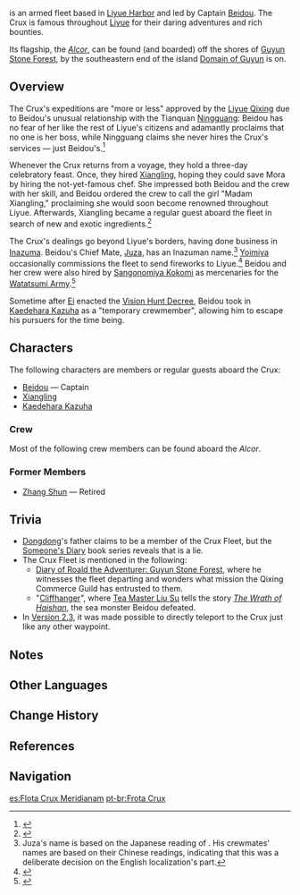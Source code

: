 {{Faction Infobox
|image        = Alcor.png
|caption      = ''[[Alcor]]'' &mdash; Flagship of the Crux
|leader       = [[Beidou]] (Captain)<br />[[Juza]] (Chief Mate/Acting Leader)
|ally         = [[Liyue Qixing]]<br />[[Watatsumi Army]]
}}
{{Lang|'''The Crux'''|zh=南十字|zh_rm=Nánshízì|zh_tl=The {{w|Crux|Southern Cross}}}} is an armed fleet based in [[Liyue Harbor]] and led by Captain [[Beidou]]. The Crux is famous throughout [[Liyue]] for their daring adventures and rich bounties.

Its flagship, the ''[[Alcor]]'', can be found (and boarded) off the shores of [[Guyun Stone Forest]], by the southeastern end of the island [[Domain of Guyun]] is on.

==Overview==
The Crux's expeditions are "more or less" approved by the [[Liyue Qixing]] due to Beidou's unusual relationship with the Tianquan [[Ningguang]]: Beidou has no fear of her like the rest of Liyue's citizens and adamantly proclaims that no one is her boss, while Ningguang claims she never hires the Crux's services &mdash; just Beidou's.<ref>{{Ref/CS|Beidou|3}}</ref>

Whenever the Crux returns from a voyage, they hold a three-day celebratory feast. Once, they hired [[Xiangling]], hoping they could save Mora by hiring the not-yet-famous chef. She impressed both Beidou and the crew with her skill, and Beidou ordered the crew to call the girl "Madam Xiangling," proclaiming she would soon become renowned throughout Liyue. Afterwards, Xiangling became a regular guest aboard the fleet in search of new and exotic ingredients.<ref>{{Ref/CS|Beidou|4}}</ref>

The Crux's dealings go beyond Liyue's borders, having done business in [[Inazuma]]. Beidou's Chief Mate, [[Juza]], has an Inazuman name.<ref group="Note">Juza's name is based on the Japanese reading of {{Lang|mini=1|ja=重佐|ja_rm=Juusa}}. His crewmates' names are based on their Chinese readings, indicating that this was a deliberate decision on the English localization's part.</ref> [[Yoimiya]] occasionally commissions the fleet to send fireworks to Liyue.<ref>{{Ref/VO|Kaedehara Kazuha|About Yoimiya}}</ref> Beidou and her crew were also hired by [[Sangonomiya Kokomi]] as mercenaries for the [[Watatsumi Army]].<ref>{{Ref/Quest|In the Name of the Resistance}}</ref>

Sometime after [[Ei]] enacted the [[Vision Hunt Decree]], Beidou took in [[Kaedehara Kazuha]] as a "temporary crewmember", allowing him to escape his pursuers for the time being.

==Characters==
The following characters are members or regular guests aboard the Crux:
* [[Beidou]] &mdash; Captain
* [[Xiangling]]
* [[Kaedehara Kazuha]]

===Crew===
Most of the following crew members can be found aboard the ''Alcor''.
{{column|2|
* [[Furong]] &mdash; Sailor
* [[Huixing]] &mdash; Navigator
* [[Juza]] &mdash; Chief Mate
* [[Little Yue]]
* [[Mora-Grubber]] &mdash; Bookkeeper
* [[Sea Drake]] &mdash; Sailor
* [[Suling]] &mdash; Ironworker
* [[Xu Liushi]] &mdash; Sailor
* [[Yinxing]] &mdash; Surgeon at Sea
* [[Muzhen]] &mdash; Chief Technical Officer
}}

===Former Members===
* [[Zhang Shun]] &mdash; Retired

==Trivia==
* [[Dongdong]]'s father claims to be a member of the Crux Fleet, but the [[Someone's Diary I: Yaoguang Shoal|Someone's Diary]] book series reveals that is a lie.
* The Crux Fleet is mentioned in the following:
** [[Diary of Roald the Adventurer: Guyun Stone Forest]], where he witnesses the fleet departing and wonders what mission the Qixing Commerce Guild has entrusted to them.
** "[[Cliffhanger]]", where [[Tea Master Liu Su]] tells the story ''[[The Wrath of Haishan]]'', the sea monster Beidou defeated.
* In [[Version 2.3]], it was made possible to directly teleport to the Crux just like any other waypoint.

==Notes==
{{Reflist|note=1}}

==Other Languages==
{{Other Languages
|en      = The Crux
|zhs     = 南十字
|zhs_rm  = Nánshízì
|zht     = 南十字
|zht_rm  = Nánshízì
|zh_tl   = The Southern Cross
|ja      = {{Rubi|南|みなみ|十|じゅう|字|じ}}
|ja_rm   = Minami Juuji<ref>{{Ref/VO|Beidou|初めまして…|ja|note=Japanese Voice-Over}}</ref>
|ja_tl   = The Southern Cross
|ko      = {{tt|남십자|南十字}}
|ko_rm   = Namsipja
|ko_tl   = The Southern Cross
|es      = Flota Crux Meridianam
|es_tl   = Crux Meridianam Fleet
|es_note = ''Crux Meridianam'' is Latin for "southern cross."
|fr      = Le Crux
|fr_tl   = The Crux
|ru      = Южный Крест
|ru_tl   = The Southern Cross
|th      = กองเรือ Crux
|th_rm   = Kong ruea Crux
|th_tl   = Crux Fleet
|vi      = {{tt|Nam Thập Tự|南十字}}
|vi_tl   = The Southern Cross
|de      = Crux
|id      = The Crux
|pt      = Frota Crux
|pt_tl   = Crux Fleet
}}

==Change History==
{{Change History|1.0}}

==References==
{{Reflist|2}}

==Navigation==
{{Faction Navbox}}

[[Category:Crux Fleet| ]]

[[es:Flota Crux Meridianam]]
[[pt-br:Frota Crux]]
